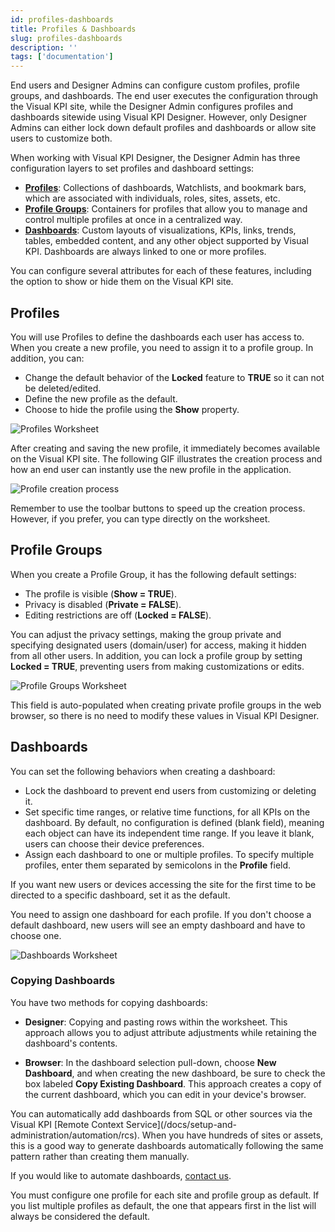 ```yaml
---
id: profiles-dashboards
title: Profiles & Dashboards
slug: profiles-dashboards
description: ''
tags: ['documentation']
---
```



End users and Designer Admins can configure custom profiles, profile groups, and dashboards. The end user executes the configuration through the Visual KPI site, while the Designer Admin configures profiles and dashboards sitewide using Visual KPI Designer. However, only Designer Admins can either lock down default profiles and dashboards or allow site users to customize both.

When working with Visual KPI Designer, the Designer Admin has three configuration layers to set profiles and dashboard settings:

- **[Profiles](/docs/visual-kpi-designer/settings/profiles-dashboards#profiles)**: Collections of dashboards, Watchlists, and bookmark bars, which are associated with individuals, roles, sites, assets, etc.
- **[Profile Groups](/docs/visual-kpi-designer/settings/profiles-dashboards#profile-groups)**: Containers for profiles that allow you to manage and control multiple profiles at once in a centralized way.
- **[Dashboards](/docs/visual-kpi-designer/settings/profiles-dashboards#dashboards)**: Custom layouts of visualizations, KPIs, links, trends, tables, embedded content, and any other object supported by Visual KPI. Dashboards are always linked to one or more profiles.

You can configure several attributes for each of these features, including the option to show or hide them on the Visual KPI site.

## Profiles

You will use Profiles to define the dashboards each user has access to. When you create a new profile, you need to assign it to a profile group. In addition, you can:

- Change the default behavior of the **Locked** feature to **TRUE** so it can not be deleted/edited.
- Define the new profile as the default.
- Choose to hide the profile using the **Show** property.

<Image
  imgURL="media/designer/settings/profiles-dashboards/profiles-worksheet.png"
  alt="Profiles Worksheet"
/>

After creating and saving the new profile, it immediately becomes available on the Visual KPI site. The following GIF illustrates the creation process and how an end user can instantly use the new profile in the application.

<Image
  imgURL="media/designer/settings/profiles-dashboards/profile-creation.gif"
  alt="Profile creation process"
/>

<Callout type="tip" title="Toolbar buttons">
Remember to use the toolbar buttons to speed up the creation process. However, if you prefer, you can type directly on the worksheet.
</Callout>

## Profile Groups

When you create a Profile Group, it has the following default settings:

- The profile is visible (**Show = TRUE**).
- Privacy is disabled (**Private = FALSE**).
- Editing restrictions are off (**Locked = FALSE**).

You can adjust the privacy settings, making the group private and specifying designated users (domain/user) for access, making it hidden from all other users. In addition, you can lock a profile group by setting **Locked = TRUE**, preventing users from making customizations or edits.

<Image
  imgURL="media/designer/settings/profiles-dashboards/profilegroups-worksheet.png"
  alt="Profile Groups Worksheet"
/>

<Callout type="note" title="Private Groups">
This field is auto-populated when creating private profile groups in the web browser, so there is no need to modify these values in Visual KPI Designer.
</Callout>

## Dashboards

You can set the following behaviors when creating a dashboard:

- Lock the dashboard to prevent end users from customizing or deleting it.
- Set specific time ranges, or relative time functions, for all KPIs on the dashboard. By default, no configuration is defined (blank field), meaning each object can have its independent time range. If you leave it blank, users can choose their device preferences.
- Assign each dashboard to one or multiple profiles. To specify multiple profiles, enter them separated by semicolons in the **Profile** field.

<Callout type="note" title="Default dashboard">
If you want new users or devices accessing the site for the first time to be directed to a specific dashboard, set it as the default.

You need to assign one dashboard for each profile. If you don't choose a default dashboard, new users will see an empty dashboard and have to choose one.
</Callout>

<Image
  imgURL="media/designer/settings/profiles-dashboards/dashboards-worksheet.png"
  alt="Dashboards Worksheet"
/>

### Copying Dashboards

You have two methods for copying dashboards:

- **Designer**: Copying and pasting rows within the worksheet. This approach allows you to adjust attribute adjustments while retaining the dashboard's contents.

- **Browser**: In the dashboard selection pull-down, choose **New Dashboard**, and when creating the new dashboard, be sure to check the box labeled **Copy Existing Dashboard**. This approach creates a copy of the current dashboard, which you can edit in your device's browser.

<Callout type="transpara" title="Automatically add dashboards">
You can automatically add dashboards from SQL or other sources via the Visual KPI [Remote Context Service](/docs/setup-and-administration/automation/rcs). When you have hundreds of sites or assets, this is a good way to generate dashboards automatically following the same pattern rather than creating them manually.

If you would like to automate dashboards, [contact us](https://www.transpara.com/contact-us/).
</Callout>

You must configure one profile for each site and profile group as default. If you list multiple profiles as default, the one that appears first in the list will always be considered the default.